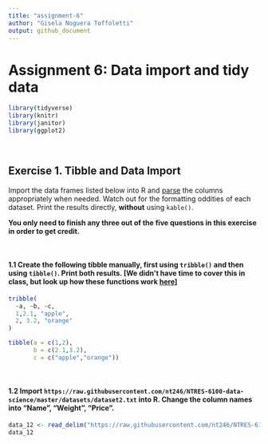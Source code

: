 ```yaml
---
title: "assignment-6"
author: "Gisela Noguera Toffoletti"
output: github_document
---
```


Assignment 6: Data import and tidy data
================

```r
library(tidyverse)
library(knitr)
library(janitor)
library(ggplot2)
```

<br>

## Exercise 1. Tibble and Data Import

Import the data frames listed below into R and
[parse](https://r4ds.had.co.nz/data-import.html#parsing-a-vector) the
columns appropriately when needed. Watch out for the formatting oddities
of each dataset. Print the results directly, **without** using
`kable()`.

**You only need to finish any three out of the five questions in this
exercise in order to get credit.**

<br>

#### 1.1 Create the following tibble manually, first using `tribble()` and then using `tibble()`. Print both results. \[We didn’t have time to cover this in class, but look up how these functions work [here](https://r4ds.had.co.nz/tibbles.html#creating-tibbles)\]

```r
tribble(
  ~a, ~b, ~c,
  1,2.1, "apple",
  2, 3.2, "orange"
)

tibble(a = c(1,2),
       b = c(2.1,3.2),
       c = c("apple","orange"))
```


<br>

#### 1.2 Import `https://raw.githubusercontent.com/nt246/NTRES-6100-data-science/master/datasets/dataset2.txt` into R. Change the column names into “Name”, “Weight”, “Price”.

```r
data_12 <- read_delim("https://raw.githubusercontent.com/nt246/NTRES-6100-data-science/master/datasets/dataset2.txt", col_names = c("Name", "Weight", "Price"))
data_12
```

<br>
